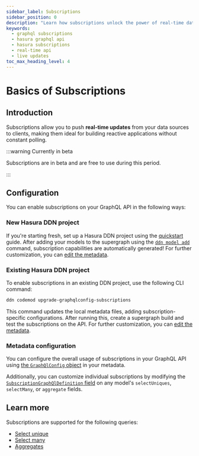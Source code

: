 ```yaml
---
sidebar_label: Subscriptions
sidebar_position: 0
description: "Learn how subscriptions unlock the power of real-time data for your applications."
keywords:
  - graphql subscriptions
  - hasura graphql api
  - hasura subscriptions
  - real-time api
  - live updates
toc_max_heading_level: 4
---
```


# Basics of Subscriptions

## Introduction

Subscriptions allow you to push **real-time updates** from your data sources to clients, making them ideal for building
reactive applications without constant polling.

:::warning Currently in beta

Subscriptions are in beta and are free to use during this period.

:::

## Configuration

You can enable subscriptions on your GraphQL API in the following ways:

### New Hasura DDN project

If you're starting fresh, set up a Hasura DDN project using the [quickstart](/quickstart.mdx) guide. After adding your
models to the supergraph using the [`ddn model add`](/reference/cli/commands/ddn_model_add.mdx) command, subscription
capabilities are automatically generated! For further customization, you can
[edit the metadata](#metadata-configuration).

### Existing Hasura DDN project

To enable subscriptions in an existing DDN project, use the following CLI command:

```bash
ddn codemod upgrade-graphqlconfig-subscriptions
```

This command updates the local metadata files, adding subscription-specific configurations. After running this, create a
supergraph build and test the subscriptions on the API. For further customization, you can
[edit the metadata](#metadata-configuration).

### Metadata configuration

You can configure the overall usage of subscriptions in your GraphQL API using
[the `GraphQlConfig` object](/supergraph-modeling/graphql-config.mdx#graphqlconfig-subscriptiongraphqlconfig) in your
metadata.

Additionally, you can customize individual subscriptions by modifying the
[`SubscriptionGraphQlDefinition` field](/supergraph-modeling/models.mdx#model-subscriptiongraphqldefinition) on any
model's `selectUniques`, `selectMany`, or `aggregate` fields.

## Learn more

Subscriptions are supported for the following queries:

- [Select unique](/graphql-api/subscriptions/select-unique.mdx)
- [Select many](/graphql-api/subscriptions/select-many.mdx)
- [Aggregates](/graphql-api/subscriptions/aggregates.mdx)
